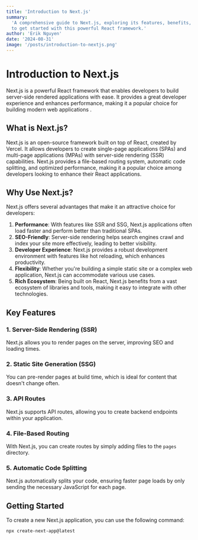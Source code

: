 ```yaml
---
title: 'Introduction to Next.js'
summary:
  'A comprehensive guide to Next.js, exploring its features, benefits, and how
  to get started with this powerful React framework.'
author: 'Erik Nguyen'
date: '2024-08-31'
image: '/posts/introduction-to-nextjs.png'
---
```


# Introduction to Next.js

Next.js is a powerful React framework that enables developers to build
server-side rendered applications with ease. It provides a great developer
experience and enhances performance, making it a popular choice for building
modern web applications .

## What is Next.js?

Next.js is an open-source framework built on top of React, created by Vercel. It
allows developers to create single-page applications (SPAs) and multi-page
applications (MPAs) with server-side rendering (SSR) capabilities. Next.js
provides a file-based routing system, automatic code splitting, and optimized
performance, making it a popular choice among developers looking to enhance
their React applications.

## Why Use Next.js?

Next.js offers several advantages that make it an attractive choice for
developers:

1. **Performance**: With features like SSR and SSG, Next.js applications often
   load faster and perform better than traditional SPAs.
2. **SEO-Friendly**: Server-side rendering helps search engines crawl and index
   your site more effectively, leading to better visibility.
3. **Developer Experience**: Next.js provides a robust development environment
   with features like hot reloading, which enhances productivity.
4. **Flexibility**: Whether you're building a simple static site or a complex
   web application, Next.js can accommodate various use cases.
5. **Rich Ecosystem**: Being built on React, Next.js benefits from a vast
   ecosystem of libraries and tools, making it easy to integrate with other
   technologies.

## Key Features

### 1. **Server-Side Rendering (SSR)**

Next.js allows you to render pages on the server, improving SEO and loading
times.

### 2. **Static Site Generation (SSG)**

You can pre-render pages at build time, which is ideal for content that doesn't
change often.

### 3. **API Routes**

Next.js supports API routes, allowing you to create backend endpoints within
your application.

### 4. **File-Based Routing**

With Next.js, you can create routes by simply adding files to the `pages`
directory.

### 5. **Automatic Code Splitting**

Next.js automatically splits your code, ensuring faster page loads by only
sending the necessary JavaScript for each page.

## Getting Started

To create a new Next.js application, you can use the following command:

```bash
npx create-next-app@latest
```
